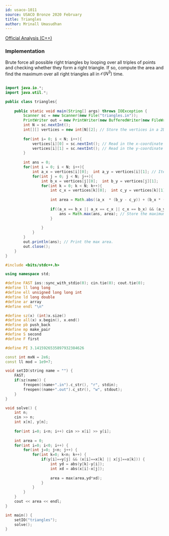 ```yaml
---
id: usaco-1011
source: USACO Bronze 2020 February
title: Triangles
author: Mrinall Umasudhan
---
```


[Official Analysis (C++)](http://www.usaco.org/current/data/sol_triangles_bronze_feb20.html)

### Implementation

Brute force all possible right triangles by looping over all triples of points and checking whether they form a right triangle. If so, compute the area and find the maximum over all right triangles all in $\mathcal{O}(N^3)$ time.

<LanguageSection>
 
<JavaSection>

```java
 
import java.io.*;
import java.util.*;

public class triangles{
  
	public static void main(String[] args) throws IOException {
		Scanner sc = new Scanner(new File("triangles.in"));
		PrintWriter out = new PrintWriter(new BufferedWriter(new FileWriter("triangles.out")));
		int N = sc.nextInt(); 
		int[][] vertices = new int[N][2]; // Store the vertices in a 2D array 
		
		for(int i= 0; i < N; i++){
			vertices[i][0] = sc.nextInt(); // Read in the x-coordinate
			vertices[i][1] = sc.nextInt(); // Read in the y-coordinate
		}
		
		int ans = 0;
		for(int i = 0; i < N; i++){
			int a_x = vertices[i][0];  int a_y = vertices[i][1]; // Iterate for the first vertices of the triangle.
			for(int j = 0; j < N; j++){
				int b_x = vertices[j][0];  int b_y = vertices[j][1]; 
				for(int k = 0; k < N; k++){
					int c_x = vertices[k][0];  int c_y = vertices[k][1];   
					
					int area = Math.abs((a_x  * (b_y - c_y)) + (b_x * (c_y - a_y)) + (c_x * (a_y - b_y ))); // Calculate the area of the three triangles
					
					if((a_x == b_x || a_x == c_x || c_x == b_x) && (a_y == b_y || a_y == c_y || c_y == b_y)) { // Check if the triangle has any sides parallel to the X-axis and the Y-axis.
						ans = Math.max(ans, area); // Store the maximum area.
					}
					
				}
			}
		}
		out.println(ans); // Print the max area.
		out.close();
	}
}


```

</JavaSection>

<CPPSection>

```cpp
#include <bits/stdc++.h>

using namespace std;

#define FAST ios::sync_with_stdio(0); cin.tie(0); cout.tie(0);
#define ll long long
#define ell unsigned long long int
#define ld long double
#define ar array
#define endl "\n"

#define sz(x) (int)x.size()
#define all(x) x.begin(), x.end()
#define pb push_back
#define mp make_pair
#define S second
#define F first

#define PI 3.1415926535897932384626

const int mxN = 2e6;
const ll mod = 1e9+7;

void setIO(string name = "") {
	FAST;
	if(sz(name)) {
		freopen((name+".in").c_str(), "r", stdin);
		freopen((name+".out").c_str(), "w", stdout);
	}
}

void solve() {
	int n;
	cin >> n;
	int x[n], y[n];
	
	for(int i=0; i<n; i++) cin >> x[i] >> y[i];
	
	int area = 0;
	for(int i=0; i<0; i++) {
		for(int j=0; j<n; j++) {
			for(int k=0; k<n; k++) {
				if(y[i]==y[j] && (x[i]==x[k] || x[j]==x[k])) {
					int yd = abs(y[k]-y[i]);
					int xd = abs(x[i]-x[j]);
					
					area = max(area,yd*xd);
				}
			}
		}
	}
	cout << area << endl;
}

int main() {
	setIO("triangles");
	solve();
}

```

</CPPSection>

</LanguageSection>
